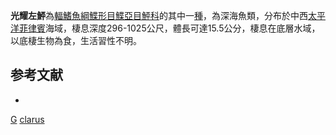 {{Speciesbox
| taxon = Laeops clarus
| binomial_authority = [[Fowler|Fowler]], 1934
| status = NE
| status_system = IUCN3.1
}}

'''光耀左鮃'''為[[輻鰭魚綱|輻鰭魚綱]][[鰈形目|鰈形目]][[鰈亞目|鰈亞目]][[鮃科|鮃科]]的其中一[[種|種]]，為深海魚類，分布於中西[[太平洋|太平洋]][[菲律賓|菲律賓]]海域，棲息深度296-1025公尺，體長可達15.5公分，棲息在底層水域，以底棲生物為食，生活習性不明。

==参考文献==
*{{FishBase_species|genus=Laeops|species=clarus|year=2014|month=4}}

{{魚類小作品}}
{{Taxonbar}}
[[Category:1934年描述的鱼类|G]]
[[Category:左鮃屬|clarus]]
